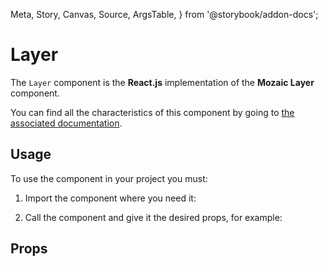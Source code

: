   Meta,
  Story,
  Canvas,
  Source,
  ArgsTable,
} from '@storybook/addon-docs';

<Meta title="Components/Layer" component={Layer} />

# Layer

The `Layer` component is the **React.js** implementation of the **Mozaic Layer** component.

You can find all the characteristics of this component by going to [the associated documentation](https://mozaic.adeo.cloud/Components/Layer/).

## Usage

To use the component in your project you must:

1. Import the component where you need it:

<Source
  language="javascript"
  code="import { Layer } from 'bigfish-wms--mozaic-react';"
/>

2. Call the component and give it the desired props, for example:

<Canvas withSource="open">
  <Story id="layer--layer-story" />
</Canvas>


## Props

<ArgsTable of={Layer} />
